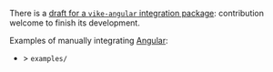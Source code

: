 
There is a [draft for a `vike-angular` integration package](https://github.com/vikejs/vike-angular): contribution welcome to finish its development.

Examples of manually integrating [Angular](https://angular.io/):
 - <Example timestamp="2023.12" repo="nitedani/vite-plugin-angular" /> &gt; `examples/`
